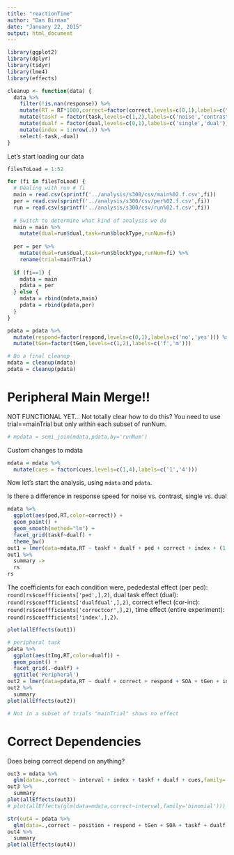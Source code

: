 ```yaml
---
title: "reactionTime"
author: "Dan Birman"
date: "January 22, 2015"
output: html_document
---
```


```r
library(ggplot2)
library(dplyr)
library(tidyr)
library(lme4)
library(effects)
```

```r
cleanup <- function(data) {
  data %>% 
    filter(!is.nan(response)) %>%
    mutate(RT = RT*1000,correct=factor(correct,levels=c(0,1),labels=c("inc","cor"))) %>%
    mutate(taskf = factor(task,levels=c(1,2),labels=c('noise','contrast'))) %>%
    mutate(dualf = factor(dual,levels=c(0,1),labels=c('single','dual'))) %>%
    mutate(index = 1:nrow(.)) %>%
    select(-task,-dual)
}
```

Let's start loading our data

```r

filesToLoad = 1:52

for (fi in filesToLoad) {
  # Dealing with run # fi
  main = read.csv(sprintf('../analysis/s300/csv/main%02.f.csv',fi))
  per = read.csv(sprintf('../analysis/s300/csv/per%02.f.csv',fi))
  run = read.csv(sprintf('../analysis/s300/csv/run%02.f.csv',fi))
  
  # Switch to determine what kind of analysis we do
  main = main %>% 
    mutate(dual=run$dual,task=run$blockType,runNum=fi)
  
  per = per %>% 
    mutate(dual=run$dual,task=run$blockType,runNum=fi) %>%
    rename(trial=mainTrial)
  
  if (fi==1) {
    mdata = main
    pdata = per
  } else {
    mdata = rbind(mdata,main)
    pdata = rbind(pdata,per)
  }
}

pdata = pdata %>%
  mutate(respond=factor(respond,levels=c(0,1),labels=c('no','yes'))) %>%
  mutate(tGen=factor(tGen,levels=c(1,2),labels=c('f','m')))

# Do a final cleanup
mdata = cleanup(mdata)
pdata = cleanup(pdata)
```

# Peripheral Main Merge!!

NOT FUNCTIONAL YET... Not totally clear how to do this? You need to use trial==mainTrial but only within each subset of runNum.

```r

# mpdata = semi_join(mdata,pdata,by='runNum')
```

Custom changes to mdata
```r
mdata = mdata %>%
  mutate(cues = factor(cues,levels=c(1,4),labels=c('1','4')))
```


Now let's start the analysis, using `mdata` and `pdata`. 

Is there a difference in response speed for noise vs. contrast, single vs. dual
```r
mdata %>%
  ggplot(aes(ped,RT,color=correct)) +
  geom_point() +
  geom_smooth(method="lm") +
  facet_grid(taskf~dualf) +
  theme_bw()
out1 = lmer(data=mdata,RT ~ taskf + dualf + ped + correct + index + (1|img))
out1 %>%
  summary ->
  rs
rs
```

The coefficients for each condition were, pededestal effect (per ped): `round(rs$coeffficients['ped',],2)`, dual task effect (dual): `round(rs$coeffficients['dualfdual',],2)`, correct effect (cor-inc): `round(rs$coeffficients['correctcor',],2)`, time effect (entire experiment): `round(rs$coeffficients['index',],2)`.

```r
plot(allEffects(out1))
```

```r
# peripheral task
pdata %>%
  ggplot(aes(tImg,RT,color=dualf)) +
  geom_point() +
  facet_grid(.~dualf) +
  ggtitle('Peripheral')
out2 = lmer(data=pdata,RT ~ dualf + correct + respond + SOA + tGen + index + (1|tImg),na.action=na.omit)
out2 %>%
  summary
plot(allEffects(out2))

# Not in a subset of trials "mainTrial" shows no effect
```



# Correct Dependencies

Does being correct depend on anything?

```r
out3 = mdata %>%
  glm(data=.,correct ~ interval + index + taskf + dualf + cues,family='binomial')
out3 %>%
  summary
plot(allEffects(out3))
# plot(allEffects(glm(data=mdata,correct~interval,family='binomial')))
```

```r
str(out4 = pdata %>%
  glm(data=.,correct ~ position + respond + tGen + SOA + taskf + dualf + index,family='binomial')
out4 %>%
  summary
plot(allEffects(out4))
```

